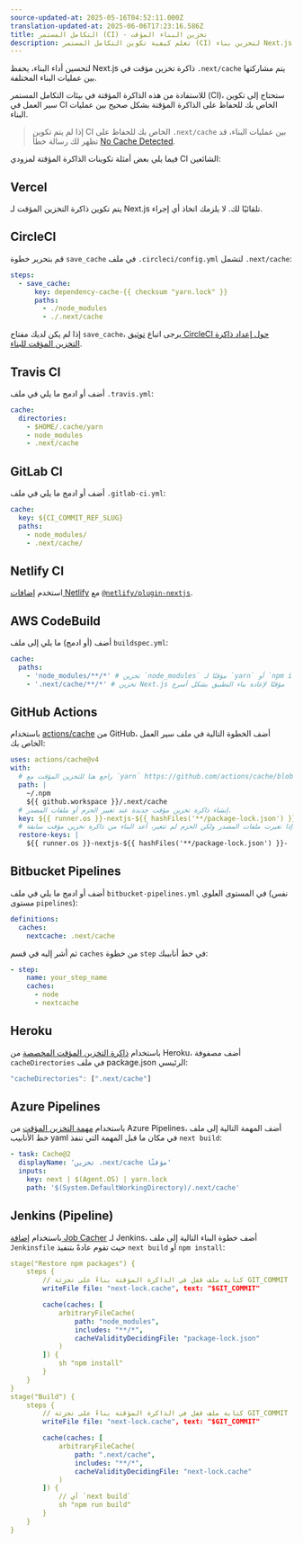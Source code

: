 ```yaml
---
source-updated-at: 2025-05-16T04:52:11.000Z
translation-updated-at: 2025-06-06T17:23:16.586Z
title: التكامل المستمر (CI) - تخزين البناء المؤقت
description: تعلم كيفية تكوين التكامل المستمر (CI) لتخزين بناء Next.js مؤقتًا
---
```


لتحسين أداء البناء، يحفظ Next.js ذاكرة تخزين مؤقت في `.next/cache` يتم مشاركتها بين عمليات البناء المختلفة.

للاستفادة من هذه الذاكرة المؤقتة في بيئات التكامل المستمر (CI)، ستحتاج إلى تكوين سير العمل في CI الخاص بك للحفاظ على الذاكرة المؤقتة بشكل صحيح بين عمليات البناء.

> إذا لم يتم تكوين CI الخاص بك للحفاظ على `.next/cache` بين عمليات البناء، قد تظهر لك رسالة خطأ [No Cache Detected](/docs/messages/no-cache).

فيما يلي بعض أمثلة تكوينات الذاكرة المؤقتة لمزودي CI الشائعين:

## Vercel

يتم تكوين ذاكرة التخزين المؤقت لـ Next.js تلقائيًا لك. لا يلزمك اتخاذ أي إجراء.

## CircleCI

قم بتحرير خطوة `save_cache` في ملف `.circleci/config.yml` لتشمل `.next/cache`:

```yaml
steps:
  - save_cache:
      key: dependency-cache-{{ checksum "yarn.lock" }}
      paths:
        - ./node_modules
        - ./.next/cache
```

إذا لم يكن لديك مفتاح `save_cache`، يرجى اتباع [توثيق CircleCI حول إعداد ذاكرة التخزين المؤقت للبناء](https://circleci.com/docs/2.0/caching/).

## Travis CI

أضف أو ادمج ما يلي في ملف `.travis.yml`:

```yaml
cache:
  directories:
    - $HOME/.cache/yarn
    - node_modules
    - .next/cache
```

## GitLab CI

أضف أو ادمج ما يلي في ملف `.gitlab-ci.yml`:

```yaml
cache:
  key: ${CI_COMMIT_REF_SLUG}
  paths:
    - node_modules/
    - .next/cache/
```

## Netlify CI

استخدم [إضافات Netlify](https://www.netlify.com/products/build/plugins/) مع [`@netlify/plugin-nextjs`](https://www.npmjs.com/package/@netlify/plugin-nextjs).

## AWS CodeBuild

أضف (أو ادمج) ما يلي إلى ملف `buildspec.yml`:

```yaml
cache:
  paths:
    - 'node_modules/**/*' # تخزين `node_modules` مؤقتًا لـ `yarn` أو `npm i` أسرع
    - '.next/cache/**/*' # تخزين Next.js مؤقتًا لإعادة بناء التطبيق بشكل أسرع
```

## GitHub Actions

باستخدام [actions/cache](https://github.com/actions/cache) من GitHub، أضف الخطوة التالية في ملف سير العمل الخاص بك:

```yaml
uses: actions/cache@v4
with:
  # راجع هنا للتخزين المؤقت مع `yarn` https://github.com/actions/cache/blob/main/examples.md#node---yarn أو يمكنك الاستفادة من التخزين المؤقت مع actions/setup-node https://github.com/actions/setup-node
  path: |
    ~/.npm
    ${{ github.workspace }}/.next/cache
  # إنشاء ذاكرة تخزين مؤقت جديدة عند تغيير الحزم أو ملفات المصدر.
  key: ${{ runner.os }}-nextjs-${{ hashFiles('**/package-lock.json') }}-${{ hashFiles('**/*.js', '**/*.jsx', '**/*.ts', '**/*.tsx') }}
  # إذا تغيرت ملفات المصدر ولكن الحزم لم تتغير، أعد البناء من ذاكرة تخزين مؤقت سابقة.
  restore-keys: |
    ${{ runner.os }}-nextjs-${{ hashFiles('**/package-lock.json') }}-
```

## Bitbucket Pipelines

أضف أو ادمج ما يلي في ملف `bitbucket-pipelines.yml` في المستوى العلوي (نفس مستوى `pipelines`):

```yaml
definitions:
  caches:
    nextcache: .next/cache
```

ثم أشر إليه في قسم `caches` من خطوة `step` في خط أنابيبك:

```yaml
- step:
    name: your_step_name
    caches:
      - node
      - nextcache
```

## Heroku

باستخدام [ذاكرة التخزين المؤقت المخصصة](https://devcenter.heroku.com/articles/nodejs-support#custom-caching) من Heroku، أضف مصفوفة `cacheDirectories` في ملف package.json الرئيسي:

```javascript
"cacheDirectories": [".next/cache"]
```

## Azure Pipelines

باستخدام [مهمة التخزين المؤقت](https://docs.microsoft.com/en-us/azure/devops/pipelines/tasks/utility/cache) من Azure Pipelines، أضف المهمة التالية إلى ملف خط الأنابيب yaml في مكان ما قبل المهمة التي تنفذ `next build`:

```yaml
- task: Cache@2
  displayName: 'تخزين .next/cache مؤقتًا'
  inputs:
    key: next | $(Agent.OS) | yarn.lock
    path: '$(System.DefaultWorkingDirectory)/.next/cache'
```

## Jenkins (Pipeline)

باستخدام [إضافة Job Cacher](https://www.jenkins.io/doc/pipeline/steps/jobcacher/) لـ Jenkins، أضف خطوة البناء التالية إلى ملف `Jenkinsfile` حيث تقوم عادةً بتنفيذ `next build` أو `npm install`:

```yaml
stage("Restore npm packages") {
    steps {
        // كتابة ملف قفل في الذاكرة المؤقتة بناءً على تجزئة GIT_COMMIT
        writeFile file: "next-lock.cache", text: "$GIT_COMMIT"

        cache(caches: [
            arbitraryFileCache(
                path: "node_modules",
                includes: "**/*",
                cacheValidityDecidingFile: "package-lock.json"
            )
        ]) {
            sh "npm install"
        }
    }
}
stage("Build") {
    steps {
        // كتابة ملف قفل في الذاكرة المؤقتة بناءً على تجزئة GIT_COMMIT
        writeFile file: "next-lock.cache", text: "$GIT_COMMIT"

        cache(caches: [
            arbitraryFileCache(
                path: ".next/cache",
                includes: "**/*",
                cacheValidityDecidingFile: "next-lock.cache"
            )
        ]) {
            // أي `next build`
            sh "npm run build"
        }
    }
}
```